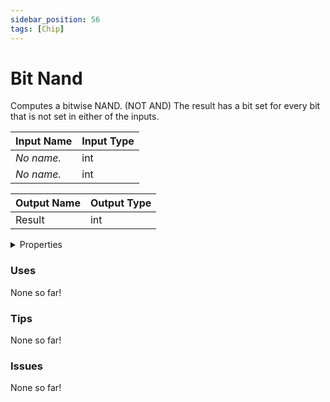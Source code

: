 ```yaml
---
sidebar_position: 56
tags: [Chip]
---
```


# Bit Nand

Computes a bitwise NAND. (NOT AND) The result has a bit set for every bit that is not set in either of the inputs.




<EsbSvg />

| Input Name | Input Type |
|-----------|-----------|
| *No name.* | int |
| *No name.* | int |

| Output Name | Output Type |
|-----------|-----------|
| Result | int |


<details>
  <summary>Properties</summary>
  <div>
    <div>
    <table>
      <thead>
        <tr>
          <th>Is beta required?</th>
          <th>❌</th>
        </tr>
        <tr>
          <th>Is this chip a trolling risk?</th>
          <th>❌</th>
        </tr>
        <tr>
          <th>Chip UUID</th>
          <th>05305e33-a809-4751-b928-2c8a5bbc6dc9</th>
        </tr>
      </thead>
    </table>
    </div>
  </div>
</details>

### Uses

None so far!

### Tips

None so far!

### Issues

None so far!